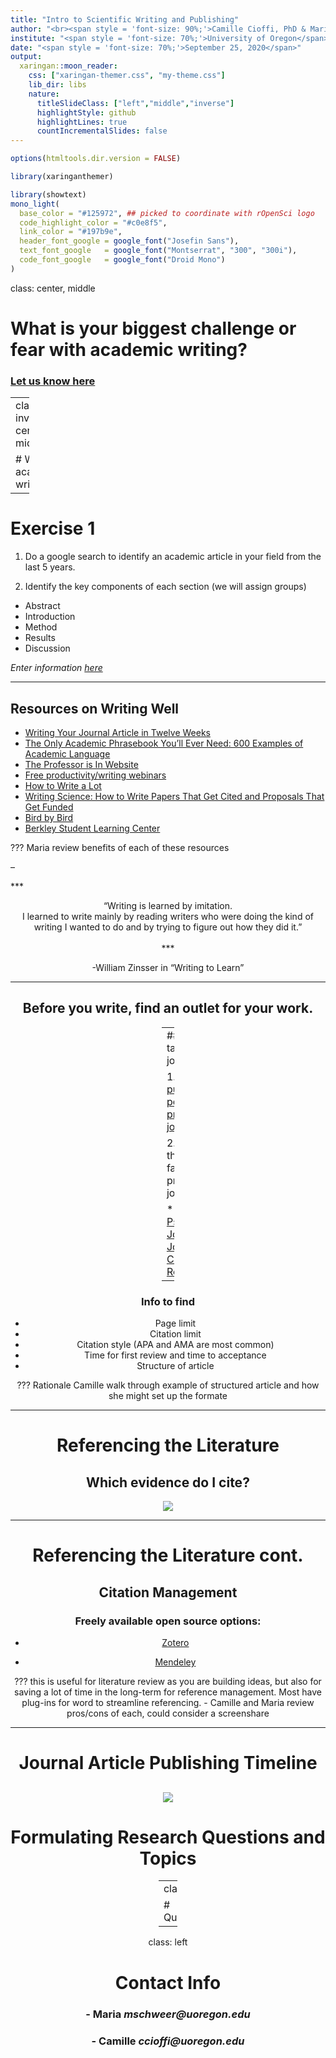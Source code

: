 ---
title: "Intro to Scientific Writing and Publishing"
author: "<br><span style = 'font-size: 90%;'>Camille Cioffi, PhD & Maria Schweer-Collins, PhD</span>"
institute: "<span style = 'font-size: 70%;'>University of Oregon</span>"
date: "<span style = 'font-size: 70%;'>September 25, 2020</span>"
output:
  xaringan::moon_reader:
    css: ["xaringan-themer.css", "my-theme.css"]
    lib_dir: libs
    nature:
      titleSlideClass: ["left","middle","inverse"]
      highlightStyle: github
      highlightLines: true
      countIncrementalSlides: false
---




```{r setup, include=FALSE}
options(htmltools.dir.version = FALSE)
```

```{r xaringan-themer, include = FALSE}
library(xaringanthemer)

library(showtext)
mono_light(
  base_color = "#125972", ## picked to coordinate with rOpenSci logo
  code_highlight_color = "#c0e8f5",
  link_color = "#197b9e",
  header_font_google = google_font("Josefin Sans"),
  text_font_google   = google_font("Montserrat", "300", "300i"),
  code_font_google   = google_font("Droid Mono")
)
```

class: center, middle

# What is your biggest challenge or fear with academic writing?

### [Let us know here](https://oregon.qualtrics.com/jfe/form/SV_06aIE9Gzad9jFch)

---
class: inverse, center, middle

# What is academic writing?



---

# Exercise 1

1. Do a google search to identify an academic article in your field from the last 5 years.

2. Identify the key components of each section (we will assign groups)
* Abstract
* Introduction
* Method
* Results
* Discussion

*Enter information [here](https://oregon.qualtrics.com/jfe/form/SV_6hB1Mlb0oGiPndH)*


---

## Resources on Writing Well

- [Writing Your Journal Article in Twelve Weeks](https://www.amazon.com/Writing-Journal-Twelve-Weeks-Second/dp/022649991X/ref=sr_1_1?dchild=1&keywords=Writing+Your+Journal+Article+in+Twelve+Weeks%3A+A+Guide+to+Academic+Publishing+Success+%28second+edition%29&qid=1600789341&sr=8-1)
- [The Only Academic Phrasebook You'll Ever Need: 600 Examples of Academic Language](https://www.amazon.com/Only-Academic-Phrasebook-Youll-Ever-ebook/dp/B01M0QFVHL/ref=sr_1_1_sspa?dchild=1&keywords=the+only+academic+phrasebook&qid=1600789375&sr=8-1-spons&psc=1&spLa=ZW5jcnlwdGVkUXVhbGlmaWVyPUExUVdJQlI5UklGNUZZJmVuY3J5cHRlZElkPUEwMjU1MjI3Rlc3RUZPNjEwN01DJmVuY3J5cHRlZEFkSWQ9QTA3MDk0MDAzTlJXV0xSTVRVUTZUJndpZGdldE5hbWU9c3BfYXRmJmFjdGlvbj1jbGlja1JlZGlyZWN0JmRvTm90TG9nQ2xpY2s9dHJ1ZQ==)
- [The Professor is In Website](http://theprofessorisin.com/)
- [Free productivity/writing webinars](http://theprofessorisin.com/free-productivity-webinars/)
- [How to Write a Lot](https://www.amazon.com/How-Write-Lot-Practical-Productive/dp/1433829738/ref=sr_1_2?dchild=1&keywords=how+to+write+a+lot&qid=1600789418&sr=8-2)
- [Writing Science: How to Write Papers That Get Cited and Proposals That Get Funded](https://www.amazon.com/Writing-Science-Papers-Proposals-Funded/dp/0199760241/ref=sr_1_4?dchild=1&keywords=scientific+grant+writing&qid=1600789452&sr=8-4) 
- [Bird by Bird](https://www.amazon.com/Bird-Some-Instructions-Writing-Life/dp/0385480016)
- [Berkley Student Learning Center](https://slc.berkeley.edu/writing-worksheets-and-other-writing-resources/nine-basic-ways-improve-your-style-academic-writing)




???
Maria review benefits of each of these resources 

--

***<center>"Writing is learned by imitation.<br> I learned to write mainly by reading writers who were doing the kind of writing I wanted to do and by trying to figure out how they did it."<br><br>***

<center>-William Zinsser in "Writing to Learn"</center>


---

## Before you write, find an outlet for your work.


--
### Pick a target journal

1. [Compare publishing policies of prospective journals](/https://transpose-publishing.github.io/#/)

2. Identify the impact factor of prospective journals

* [Psychology Journals](https://www.apa.org/pubs/journals/resources/impact-factors)
* [Journal Citation Reports](https://www.scimagojr.com/journalrank.php?category=3304)

--

### Info to find

* Page limit
* Citation limit
* Citation style (APA and AMA are most common)
* Time for first review and time to acceptance
* Structure of article



???
Rationale
Camille walk through example of structured article and how she might set up the formate 



---

# Referencing the Literature

## Which evidence do I cite?

![](pyramid.PNG)

---

# Referencing the Literature cont.

## Citation Management

### Freely available open source options:

* [Zotero](https://www.zotero.org/)

* [Mendeley](https://www.mendeley.com/homepage-2-1?interaction_required=true&adobe_mc_sdid=SDID%3D5923057BDC04CE44-76390FD3C0F10572%7CMCORGID%3D4D6368F454EC41940A4C98A6%40AdobeOrg%7CTS%3D1600788418&adobe_mc_ref=https%3A%2F%2Fwww.google.com%2F)

???
this is useful for literature review as you are building ideas, but also for saving a lot of time in the long-term for reference management. Most have plug-ins for word to streamline referencing. 
- Camille and Maria review pros/cons of each, could consider a screenshare

---

# Journal Article Publishing Timeline
![](timeline.JPG)
---

# Formulating Research Questions and Topics





---
class: center, middle

# Questions/Discussion

---

class: left

# Contact Info

### - Maria *mschweer@uoregon.edu*

### - Camille *ccioffi@uoregon.edu*

